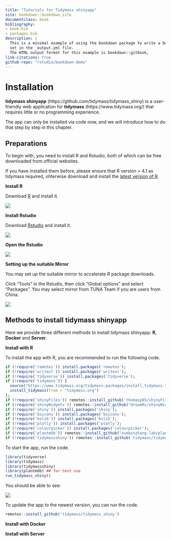 ```yaml
--- 
title: "Tutorials for Tidymass shinyapp"
site: bookdown::bookdown_site
documentclass: book
bibliography:
- book.bib
- packages.bib
description: |
  This is a minimal example of using the bookdown package to write a book.
  set in the _output.yml file.
  The HTML output format for this example is bookdown::gitbook,
link-citations: true
github-repo: "rstudio/bookdown-demo"
---
```


# Installation

**tidymass shinyapp** (https://github.com/tidymass/tidymass_shiny) is a user-friendly web application for **tidymass** (https://www.tidymass.org/) that requires little or no programming experience.

The app can only be installed via code now, and we will introduce how to do that step by step in this chapter.

## Preparations

To begin with, you need to install R and Rstudio, both of which can be free downloaded from official websites.

If you have installed them before, please ensure that R version > 4.1 as tidymass required, ohterwise download and install the [latest version of R](https://cran.r-project.org/mirrors.html){target="_blank"}.

**Install R**

Download [R](https://www.r-project.org/){target="_blank"} and install it. 

![](figures/R_install.png)

**Install Rstudio**

Download [Rstudio](https://posit.co/download/rstudio-desktop/#download){target="_blank"} and install it.

![](figures/Rstudio_install.png)

**Open the Rstudio**

![](figures/Rstudio.png)


**Setting up the suitable Mirror**

You may set up the suitable mirror to accelerate R package downloads.

Click "Tools" in the Rstudio, then click "Global options" and select "Packages". You may select mirror from TUNA Team if you are users from China.

![](figures/mirror.png)

## Methods to install tidymass shinyapp

Here we provide three different methods to install tidymass shinyapp: **R**, **Docker** and **Server**.

**Install with R**

To install the app with R, you are recommended to run the following code.

```r
if (!require('remotes')) install.packages('remotes');
if (!require('writexl')) install.packages('writexl');
if (!require('tidyverse')) install.packages('tidyverse');
if (!require('tidymass')) {
  source("https://www.tidymass.org/tidymass-packages/install_tidymass.txt");
  install_tidymass(from = "tidymass.org")
};
if (!require('shinyFiles')) remotes::install_github('thomasp85/shinyFiles');
if (!require('shinyWidgets')) remotes::install_github("dreamRs/shinyWidgets");
if (!require('shiny')) install.packages('shiny');
if (!require('bsicons')) install.packages('bsicons');
if (!require('bslib')) install.packages('bslib');
if (!require('plotly')) install.packages('plotly');
if (!require('colourpicker')) install.packages('colourpicker');
if (!require('plantmdb')) remotes::install_github("xuebinzhang-lab/plantmdb")  ## plant metabolomics database. for test use.
if (!require('tidymassshiny')) remotes::install_github('tidymass/tidymass_shiny')

```

To start the app, run the code.

```r
library(tidyverse)
library(tidymass)
library(tidymassshiny)
library(plantmdb) ## for test use
run_tidymass_shiny()
```

You should be able to see:

![](figures/shinyapp.png)

To update the app to the newest version, you can run the code.

```r
remotes::install_github('tidymass/tidymass_shiny')
```

**Install with Docker**


**Install with Server**



